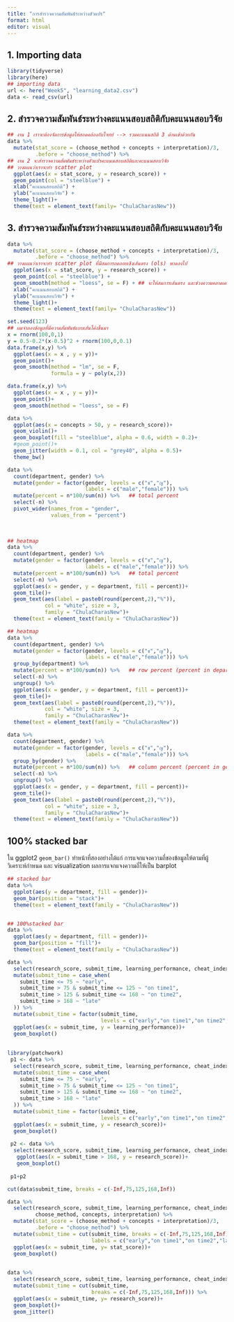 ```yaml
---
title: "การสำรวจความสัมพันธ์ระหว่างตัวแปร"
format: html
editor: visual
---
```


## 1. Importing data

```r
library(tidyverse)
library(here)
## importing data
url <- here("Week5", "learning_data2.csv")
data <- read_csv(url)
```



## 2. สำรวจความสัมพันธ์ระหว่างคะแนนสอบสถิติกับคะแนนสอบวิจัย

```r
## งาน 1 เราจะต้องจัดการข้อมูลให้สอดคล้องกับโจทย์ --> รวมคะแนนสถิติ 3 ด้านเข้าด้วยกัน
data %>% 
  mutate(stat_score = (choose_method + concepts + interpretation)/3,
         .before = "choose_method") %>% 
## งาน 2 จะสำรวจความสัมพันธ์ระหว่างตัวแปรคะแนนสอบสถิติและคะแนนสอบวิจัย
## วางแผนว่าเราจะทำ scatter plot
  ggplot(aes(x = stat_score, y = research_score)) +
  geom_point(col = "steelblue") +
  xlab("คะแนนสอบสถิติ") +
  ylab("คะแนนสอบวิจัย") +
  theme_light()+
  theme(text = element_text(family= "ChulaCharasNew"))
```


## 3. สำรวจความสัมพันธ์ระหว่างคะแนนสอบสถิติกับคะแนนสอบวิจัย

```r
data %>% 
  mutate(stat_score = (choose_method + concepts + interpretation)/3,
         .before = "choose_method") %>% 
## วางแผนว่าเราจะทำ scatter plot ที่มีสมการถดถอยเชิงเส้นตรง (ols) พาดลงไป
  ggplot(aes(x = stat_score, y = research_score)) +
  geom_point(col = "steelblue") +
  geom_smooth(method = "loess", se = F) + ## จะให้สมการเส้นตรง และช่วงความคลาดเคลื่อนมาตรฐานของการทำนาย (standard error of prediction)
  xlab("คะแนนสอบสถิติ") +
  ylab("คะแนนสอบวิจัย") +
  theme_light()+
  theme(text = element_text(family= "ChulaCharasNew"))
```


```r
set.seed(123)
## ผมจำลองข้อมูลที่มีความสัมพันธ์แบบเส้นโค้งขึ้นมา
x = rnorm(100,0,1)
y = 0.5-0.2*(x-0.5)^2 + rnorm(100,0,0.1)
data.frame(x,y) %>% 
  ggplot(aes(x = x , y = y))+
  geom_point()+
  geom_smooth(method = "lm", se = F,
              formula = y ~ poly(x,2))
```



```r
data.frame(x,y) %>% 
  ggplot(aes(x = x , y = y))+
  geom_point()+
  geom_smooth(method = "loess", se = F)
```

```r
data %>% 
  ggplot(aes(x = concepts > 50, y = research_score))+
  geom_violin()+
  geom_boxplot(fill = "steelblue", alpha = 0.6, width = 0.2)+
  #geom_point()+
  geom_jitter(width = 0.1, col = "grey40", alpha = 0.5)+
  theme_bw()
```

```r
data %>% 
  count(department, gender) %>% 
  mutate(gender = factor(gender, levels = c("ช","ญ"),
                         labels = c("male","female"))) %>% 
  mutate(percent = n*100/sum(n)) %>%   ## total percent
  select(-n) %>% 
  pivot_wider(names_from = "gender", 
              values_from = "percent")
  
  
```

```r
## heatmap
data %>% 
  count(department, gender) %>% 
  mutate(gender = factor(gender, levels = c("ช","ญ"),
                         labels = c("male","female"))) %>% 
  mutate(percent = n*100/sum(n)) %>%   ## total percent
  select(-n) %>% 
  ggplot(aes(x = gender, y = department, fill = percent))+
  geom_tile()+
  geom_text(aes(label = paste0(round(percent,2),"%")), 
            col = "white", size = 3,
            family = "ChulaCharasNew")+
  theme(text = element_text(family = "ChulaCharasNew"))
```


```r

## heatmap
data %>% 
  count(department, gender) %>% 
  mutate(gender = factor(gender, levels = c("ช","ญ"),
                         labels = c("male","female"))) %>% 
  group_by(department) %>% 
  mutate(percent = n*100/sum(n)) %>%   ## row percent (percent in department)
  select(-n) %>% 
  ungroup() %>% 
  ggplot(aes(x = gender, y = department, fill = percent))+
  geom_tile()+
  geom_text(aes(label = paste0(round(percent,2),"%")), 
            col = "white", size = 3,
            family = "ChulaCharasNew")+
  theme(text = element_text(family = "ChulaCharasNew"))
```


```r
data %>% 
  count(department, gender) %>% 
  mutate(gender = factor(gender, levels = c("ช","ญ"),
                         labels = c("male","female"))) %>% 
  group_by(gender) %>% 
  mutate(percent = n*100/sum(n)) %>%   ## column percent (percent in gender)
  select(-n) %>% 
  ungroup() %>% 
  ggplot(aes(x = gender, y = department, fill = percent))+
  geom_tile()+
  geom_text(aes(label = paste0(round(percent,2),"%")), 
            col = "white", size = 3,
            family = "ChulaCharasNew")+
  theme(text = element_text(family = "ChulaCharasNew"))
```
## 100% stacked bar

ใน ggplot2 `geom_bar()` ทำหน้าที่สองอย่างได้แก่ การแจกแจงความถี่ของข้อมูลให้ตามที่ผู้วิเคราะห์กำหนด และ visualization ผลการแจกแจงความถี่ให้เป็น barplot

```r
## stacked bar
data %>% 
  ggplot(aes(y = department, fill = gender))+
  geom_bar(position = "stack")+
  theme(text = element_text(family = "ChulaCharasNew"))


## 100%stacked bar
data %>% 
  ggplot(aes(y = department, fill = gender))+
  geom_bar(position = "fill")+
  theme(text = element_text(family = "ChulaCharasNew"))
```

```r
data %>% 
  select(research_score, submit_time, learning_performance, cheat_index) %>% 
  mutate(submit_time = case_when(
    submit_time <= 75 ~ "early",
    submit_time > 75 & submit_time <= 125 ~ "on time1",
    submit_time > 125 & submit_time <= 168 ~ "on time2",
    submit_time > 168 ~ "late"
  )) %>% 
  mutate(submit_time = factor(submit_time,
                              levels = c("early","on time1","on time2","late"))) %>% 
  ggplot(aes(x = submit_time, y = learning_performance))+
  geom_boxplot()
           
   
library(patchwork)        
 p1 <- data %>% 
  select(research_score, submit_time, learning_performance, cheat_index) %>% 
  mutate(submit_time = case_when(
    submit_time <= 75 ~ "early",
    submit_time > 75 & submit_time <= 125 ~ "on time1",
    submit_time > 125 & submit_time <= 168 ~ "on time2",
    submit_time > 168 ~ "late"
  )) %>% 
  mutate(submit_time = factor(submit_time,
                              levels = c("early","on time1","on time2","late"))) %>% 
  ggplot(aes(x = submit_time, y = research_score))+
  geom_boxplot()
           
 p2 <- data %>% 
  select(research_score, submit_time, learning_performance, cheat_index) %>% 
   ggplot(aes(x = submit_time > 168, y = research_score))+
   geom_boxplot()
 
 p1+p2
```



```r
cut(data$submit_time, breaks = c(-Inf,75,125,168,Inf))

data %>% 
  select(research_score, submit_time, learning_performance, cheat_index,
         choose_method, concepts, interpretation) %>% 
  mutate(stat_score = (choose_method + concepts + interpretation)/3,
         .before = "choose_method") %>% 
  mutate(submit_time = cut(submit_time, breaks = c(-Inf,75,125,168,Inf),
                           labels = c("early","on time1","on time2","late"))) %>%
  ggplot(aes(x = submit_time, y= stat_score))+
  geom_boxplot()
  
```






```r
data %>% 
  select(research_score, submit_time, learning_performance, cheat_index) %>% 
  mutate(submit_time = cut(submit_time,
                           breaks = c(-Inf,75,125,168,Inf))) %>% 
  ggplot(aes(x = submit_time, y= research_score))+
  geom_boxplot()+
  geom_jitter()
```






























